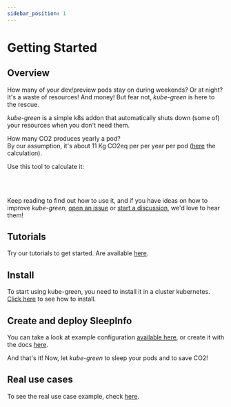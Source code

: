 ```yaml
---
sidebar_position: 1
---
```


# Getting Started

## Overview

How many of your dev/preview pods stay on during weekends? Or at night? It's a waste of resources! And money! But fear not, *kube-green* is here to the rescue.

*kube-green* is a simple k8s addon that automatically shuts down (some of) your resources when you don't need them.

How many CO2 produces yearly a pod?  
By our assumption, it's about 11 Kg CO2eq per per year per pod ([here](./FAQ.mdx#how-many-co2-is-produced-by-pod) the calculation).

Use this tool to calculate it:


<ConsumptionCalculator />
<br></br>

Keep reading to find out how to use it, and if you have ideas on how to improve *kube-green*, [open an issue](https://github.com/kube-green/kube-green/issues/new) or [start a discussion](https://github.com/kube-green/kube-green/discussions/new), we'd love to hear them!

## Tutorials

Try our tutorials to get started. Are available [here](tutorials/kind.md).

## Install

To start using kube-green, you need to install it in a cluster kubernetes.
[Click here](install.md) to see how to install.

## Create and deploy SleepInfo

You can take a look at example configuration [available here](usage/configuration.md), or create it with the docs [here](usage/configuration.md).

And that's it! Now, let *kube-green* to sleep your pods and to save CO2!

## Real use cases

To see the real use case example, check [here](real-usecase/first-usage.md).
